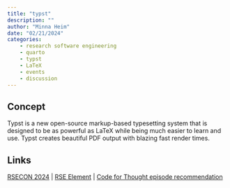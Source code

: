```yaml
---
title: "typst"
description: ""
author: "Minna Heim"
date: "02/21/2024"
categories:
    - research software engineering
    - quarto
    - typst
    - LaTeX
    - events
    - discussion
---
```


## Concept 

Typst is a new open-source markup-based typesetting system that is designed to be as powerful as LaTeX while being much easier to learn and use. Typst creates beautiful PDF output with blazing fast render times.

## Links

[RSECON 2024](https://rsecon24.society-rse.org) | [RSE Element](https://m.ethz.ch/#/#research-software-engineering-ch:staffchat.ethz.ch) | [Code for Thought episode recommendation](https://codeforthought.buzzsprout.com)

